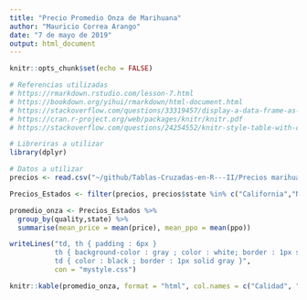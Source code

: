 ```yaml
---
title: "Precio Promedio Onza de Marihuana"
author: "Mauricio Correa Arango"
date: "7 de mayo de 2019"
output: html_document
---
```


```r
knitr::opts_chunk$set(echo = FALSE)
```

```r
# Referencias utilizadas
# https://rmarkdown.rstudio.com/lesson-7.html
# https://bookdown.org/yihui/rmarkdown/html-document.html
# https://stackoverflow.com/questions/33319457/display-a-data-frame-as-table-in-r-markdown
# https://cran.r-project.org/web/packages/knitr/knitr.pdf 
# https://stackoverflow.com/questions/24254552/knitr-style-table-with-css

# Libreriras a utilizar
library(dplyr)
```

```r
# Datos a utilizar
precios <- read.csv("~/github/Tablas-Cruzadas-en-R---II/Precios marihuana.txt")
```

```r
Precios_Estados <- filter(precios, precios$state %in% c("California","New York","Illinois"))
```

```r
promedio_onza <- Precios_Estados %>% 
  group_by(quality,state) %>% 
  summarise(mean_price = mean(price), mean_ppo = mean(ppo))
```

```r
writeLines("td, th { padding : 6px } 
           th { background-color : gray ; color : white; border : 1px solid white; } 
           td { color : black ; border : 1px solid gray }", 
           con = "mystyle.css")

knitr::kable(promedio_onza, format = "html", col.names = c("Calidad", "Estado", "Precio Promedio", "Promedio Onza"))
```

